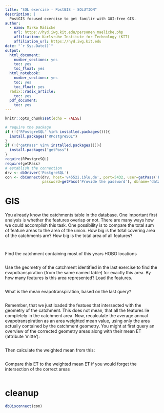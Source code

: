 ```yaml
---
title: "SQL exercise - PostGIS - SOLUTION"
description: |
  PostGIS focused exercise to get familir with GUI-free GIS.
author:
  - name: Mirko Mälicke
    url: https://hyd.iwg.kit.edu/personen_maelicke.php
    affiliation: Karlsruhe Institute for Technology (KIT)
    affiliation_url: https://hyd.iwg.kit.edu
date: "`r Sys.Date()`"
output:  
  html_document:
    number_sections: yes
    toc: yes
    toc_float: yes
  html_notebook:
    number_sections: yes
    toc: yes
    toc_float: yes
  radix::radix_article:
    toc: yes
  pdf_document:
    toc: yes
---
```

```r
knitr::opts_chunk$set(echo = FALSE)

# require the package
if (!("RPostgreSQL" %in% installed.packages())){
  install.packages("RPostgreSQL")
}
if (!("getPass" %in% installed.packages())){
  install.packages("getPass")
}
require(RPostgreSQL)
require(getPass)
# establish the connection
drv <- dbDriver('PostgreSQL')
con <- dbConnect(drv, host='v45522.1blu.de', port=5432, user=getPass('Provide the user'), 
                 password=getPass('Provide the password'), dbname='datamanagement')
```

# GIS

You already know the catchments table in the database. One important first analysis is whether the features overlap or not. There are many ways how we could accomplish this task. One possibility is to compare the total sum of feature areas to the area of the union.
How big is the total covering area of the catchments are? How big is the total area of all features?
```sql

```
```sql

```

Find the catchment containing most of this years HOBO locations
```sql

```

Use the geometry of the catchment identified in the last exercise to find the evapotranspiration (from the same named table) for exactly this area. By how many features is this area represented? Load the features.
```sql

```

What is the mean evapotranspiration, based on the last query?
```sql

```

Remember, that we just loaded the featues that intersected with the geometry of the catchment. This does not mean, that all the features lie completely in the catchment area. Now, recalculate the average annual evapotranspiration as an area weighted mean value, using only the area actually contained by the catchment geometry. You might at first query an overview of the corrected geometry areas along with their mean ET (attribute 'mitte'): 
```sql

```
Then calculate the weighted mean from this:

```sql

```

Compare this ET to the weighted mean ET if you would forget the intersection of the correct areas
```sql

```


# cleanup
```r
dbDisconnect(con)
```

